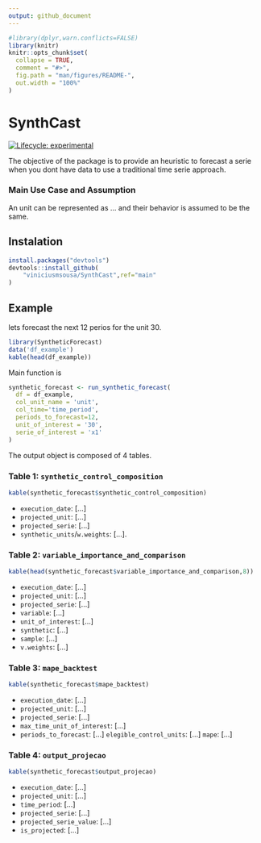 ```yaml
---
output: github_document
---
```


<!-- README.md is generated from README.Rmd. Please edit that file -->

```r
#library(dplyr,warn.conflicts=FALSE)
library(knitr)
knitr::opts_chunk$set(
  collapse = TRUE,
  comment = "#>",
  fig.path = "man/figures/README-",
  out.width = "100%"
)
```

# SynthCast

<!-- badges: start -->
[![Lifecycle: experimental](https://img.shields.io/badge/lifecycle-experimental-orange.svg)](https://lifecycle.r-lib.org/articles/stages.html#experimental)
<!-- badges: end -->

The objective of the package is to provide an heuristic to forecast a serie when you dont have data to use a traditional time serie approach.

### Main Use Case and Assumption

An unit can be represented as ... and their behavior is assumed to be the same.

## Instalation

```r
install.packages("devtools") 
devtools::install_github(
    "viniciusmsousa/SynthCast",ref="main"
)
```

## Example

lets forecast the next 12 perios for the unit 30.

```r
library(SyntheticForecast)
data('df_example')
kable(head(df_example)) 
```


Main function is 

```r
synthetic_forecast <- run_synthetic_forecast(
  df = df_example,
  col_unit_name = 'unit',
  col_time='time_period',
  periods_to_forecast=12,
  unit_of_interest = '30',
  serie_of_interest = 'x1'
)
```

The output object is composed of 4 tables.


### Table 1: `synthetic_control_composition`

```r
kable(synthetic_forecast$synthetic_control_composition)
```


- `execution_date`: [...]
- `projected_unit`: [...]
- `projected_serie`: [...]
- `synthetic_units`/`w.weights`: [...].

### Table 2: `variable_importance_and_comparison`


```r
kable(head(synthetic_forecast$variable_importance_and_comparison,8))
```


- `execution_date`: [...]
- `projected_unit`: [...]
- `projected_serie`: [...]
- `variable`: [...]
- `unit_of_interest`: [...]
- `synthetic`: [...]
- `sample`: [...]
- `v.weights`: [...] 

### Table 3: `mape_backtest`


```r
kable(synthetic_forecast$mape_backtest)
```


- `execution_date`: [...]
- `projected_unit`: [...]
- `projected_serie`: [...]
- `max_time_unit_of_interest`: [...]
- `periods_to_forecast`: [...]
`elegible_control_units`: [...]
`mape`: [...]


### Table 4: `output_projecao`


```r
kable(synthetic_forecast$output_projecao)
```


- `execution_date`: [...]
- `projected_unit`: [...]
- `time_period`: [...]
- `projected_serie`: [...]
- `projected_serie_value`: [...]
- `is_projected`: [...]


